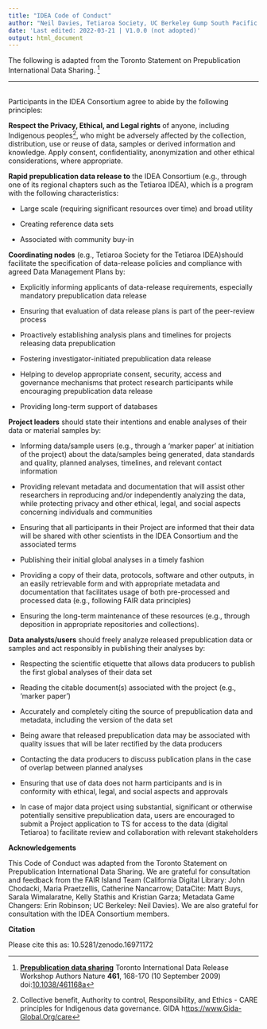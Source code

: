 ```yaml
---
title: "IDEA Code of Conduct"
author: "Neil Davies, Tetiaroa Society, UC Berkeley Gump South Pacific Research Station"
date: 'Last edited: 2022-03-21 | V1.0.0 (not adopted)'
output: html_document
---
```


The following is adapted from the Toronto Statement on Prepublication International Data Sharing. [^1]

[^1]: [**Prepublication data sharing**](https://www.nature.com/nature/journal/v461/n7261/full/461168a.html) Toronto International Data Release Workshop Authors Nature **461**, 168-170 (10 September 2009) doi:[10.1038/461168a](doi.org/10.1038/461168a)

------------------------------------------------------------------------

\
Participants in the IDEA Consortium agree to abide by the following principles:

**Respect the Privacy, Ethical, and Legal rights** of anyone, including Indigenous peoples[^2], who might be adversely affected by the collection, distribution, use or reuse of data, samples or derived information and knowledge. Apply consent, confidentiality, anonymization and other ethical considerations, where appropriate.

[^2]: Collective benefit, Authority to control, Responsibility, and Ethics - CARE principles for Indigenous data governance. GIDA h[ttps://www.Gida-Global.Org/care](https://www.gida-global.org/care)

**Rapid prepublication data release to** the IDEA Consortium (e.g., through one of its regional chapters such as the Tetiaroa IDEA), which is a program with the following characteristics:

-   Large scale (requiring significant resources over time) and broad utility

-   Creating reference data sets

-   Associated with community buy-in

**Coordinating nodes** (e.g., Tetiaroa Society for the Tetiaroa IDEA)should facilitate the specification of data-release policies and compliance with agreed Data Management Plans by:

-   Explicitly informing applicants of data-release requirements, especially mandatory prepublication data release 

-   Ensuring that evaluation of data release plans is part of the peer-review process 

-   Proactively establishing analysis plans and timelines for projects releasing data prepublication

-   Fostering investigator-initiated prepublication data release

-   Helping to develop appropriate consent, security, access and governance mechanisms that protect research participants while encouraging prepublication data release

-   Providing long-term support of databases

**Project leaders** should state their intentions and enable analyses of their data or material samples by:

-   Informing data/sample users (e.g., through a ‘marker paper’ at initiation of the project) about the data/samples being generated, data standards and quality, planned analyses, timelines, and relevant contact information

-   Providing relevant metadata and documentation that will assist other researchers in reproducing and/or independently analyzing the data, while protecting privacy and other ethical, legal, and social aspects concerning individuals and communities

-   Ensuring that all participants in their Project are informed that their data will be shared with other scientists in the IDEA Consortium and the associated terms

-   Publishing their initial global analyses in a timely fashion

-   Providing a copy of their data, protocols, software and other outputs, in an easily retrievable form and with appropriate metadata and documentation that facilitates usage of both pre-processed and processed data (e.g., following FAIR data principles) 

-   Ensuring the long-term maintenance of these resources (e.g., through deposition in appropriate repositories and collections).

**Data analysts/users** should freely analyze released prepublication data or samples and act responsibly in publishing their analyses by:

-   Respecting the scientific etiquette that allows data producers to publish the first global analyses of their data set 

-   Reading the citable document(s) associated with the project (e.g., ‘marker paper’)

-   Accurately and completely citing the source of prepublication data and metadata, including the version of the data set 

-   Being aware that released prepublication data may be associated with quality issues that will be later rectified by the data producers

-   Contacting the data producers to discuss publication plans in the case of overlap between planned analyses

-   Ensuring that use of data does not harm participants and is in conformity with ethical, legal, and social aspects and approvals

-   In case of major data project using substantial, significant or otherwise potentially sensitive prepublication data, users are encouraged to submit a Project application to TS for access to the data (digital Tetiaroa) to facilitate review and collaboration with relevant stakeholders

**Acknowledgements**

This Code of Conduct was adapted from the Toronto Statement on Prepublication International Data Sharing. We are grateful for consultation and feedback from the FAIR Island Team (California Digital Library: John Chodacki, Maria Praetzellis, Catherine Nancarrow; DataCite: Matt Buys, Sarala Wimalaratne, Kelly Stathis and Kristian Garza; Metadata Game Changers: Erin Robinson; UC Berkeley: Neil Davies). We are also grateful for consultation with the IDEA Consortium members.

**Citation**

Please cite this as: 10.5281/zenodo.16971172
